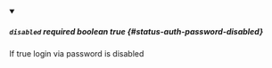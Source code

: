 
<details className="config-field" data-expandable="false" open>
<summary>

##### `disabled` <span className="config-field-required" data-required="false">required</span> <span className="config-field-type">boolean</span> <span className="config-field-default">true</span> <span className="config-field-enum"></span> {#status-auth-password-disabled}

If true login via password is disabled

</summary>



</details>
